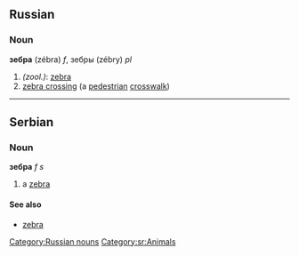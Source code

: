==Russian==
[[Category:Russian nouns]]
===Noun===
'''зебра''' (zébra) ''f'', зебры (zébry) ''pl''

#''(zool.)'': [[zebra]]
#[[zebra crossing]] (a [[pedestrian]] [[crosswalk]])


----

==Serbian==
===Noun===
'''зебра''' ''f s''
#a [[zebra]]
====See also====
*[[zebra]]
[[Category:sr:Animals]]